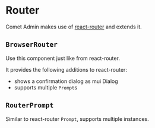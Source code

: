 
<Meta title="Docs/Components/Router" />

# Router

Comet Admin makes use of [react-router](https://reactrouter.com/web) and extends it.

## `BrowserRouter`

Use this component just like from react-router.

It provides the following additions to react-router:

- shows a confirmation dialog as mui Dialog
- supports multiple `Prompt`s

## `RouterPrompt`

Similar to react-router `Prompt`, supports multiple instances.

